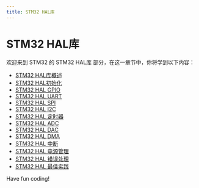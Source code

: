 ```yaml
---
title: STM32 HAL库
---
```


# STM32 HAL库

欢迎来到 STM32 的 STM32 HAL库 部分，在这一章节中，你将学到以下内容：

- [STM32 HAL库概述](./0-stm32hal-library-overview.mdx)
- [STM32 HAL初始化](./1-stm32hal-initialization.mdx)
- [STM32 HAL GPIO](./2-stm32hal-gpio.mdx)
- [STM32 HAL UART](./3-stm32hal-uart.mdx)
- [STM32 HAL SPI](./4-stm32hal-spi.mdx)
- [STM32 HAL I2C](./5-stm32hal-i2c.mdx)
- [STM32 HAL 定时器](./6-stm32hal-timer.mdx)
- [STM32 HAL ADC](./7-stm32hal-adc.mdx)
- [STM32 HAL DAC](./8-stm32hal-dac.mdx)
- [STM32 HAL DMA](./9-stm32hal-dma.mdx)
- [STM32 HAL 中断](./10-stm32hal-interrupt.mdx)
- [STM32 HAL 电源管理](./11-stm32hal-power-management.mdx)
- [STM32 HAL 错误处理](./12-stm32hal-error-handling.mdx)
- [STM32 HAL 最佳实践](./13-stm32hal-best-practices.mdx)

Have fun coding!